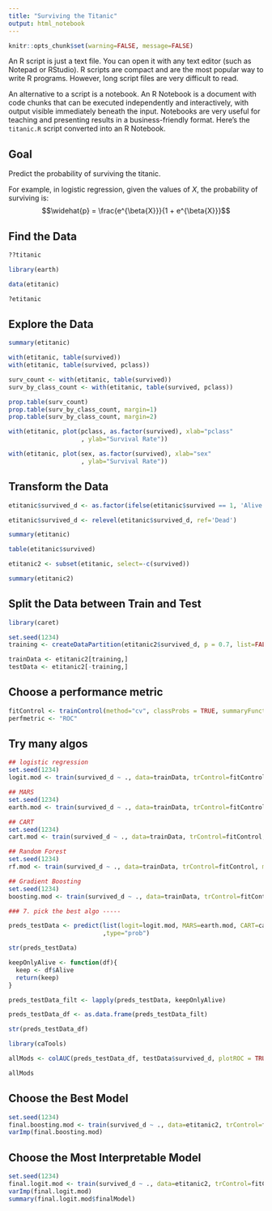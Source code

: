 ```yaml
---
title: "Surviving the Titanic"
output: html_notebook
---
```


```r
knitr::opts_chunk$set(warning=FALSE, message=FALSE)
```

An R script is just a text file. You can open it with any text editor (such as Notepad or RStudio). R scripts are compact and are the most popular way to write R programs. However, long script files are very difficult to read.

An alternative to a script is a notebook. An R Notebook is a document with code chunks that can be executed independently and interactively, with output visible immediately beneath the input. Notebooks are very useful for teaching and presenting results in a business-friendly format. Here's the `titanic.R` script converted into an R Notebook.


## Goal

Predict the probability of surviving the titanic.

For example, in logistic regression, given the values of $X$, the probability of surviving is:$$\widehat{p} = \frac{e^{\beta{X}}}{1 + e^{\beta{X}}}$$

## Find the Data

```r
??titanic

library(earth)

data(etitanic)

?etitanic
```

## Explore the Data

```r
summary(etitanic)

with(etitanic, table(survived))
with(etitanic, table(survived, pclass))

surv_count <- with(etitanic, table(survived))
surv_by_class_count <- with(etitanic, table(survived, pclass))

prop.table(surv_count)
prop.table(surv_by_class_count, margin=1)
prop.table(surv_by_class_count, margin=2)

with(etitanic, plot(pclass, as.factor(survived), xlab="pclass"
                    , ylab="Survival Rate"))

with(etitanic, plot(sex, as.factor(survived), xlab="sex"
                    , ylab="Survival Rate"))
```

## Transform the Data

```r
etitanic$survived_d <- as.factor(ifelse(etitanic$survived == 1, 'Alive', 'Dead'))

etitanic$survived_d <- relevel(etitanic$survived_d, ref='Dead')

summary(etitanic)

table(etitanic$survived)

etitanic2 <- subset(etitanic, select=-c(survived))

summary(etitanic2)
```

## Split the Data between Train and Test

```r
library(caret)

set.seed(1234)
training <- createDataPartition(etitanic2$survived_d, p = 0.7, list=FALSE)

trainData <- etitanic2[training,]
testData <- etitanic2[-training,]
```

## Choose a performance metric

```r
fitControl <- trainControl(method="cv", classProbs = TRUE, summaryFunction = twoClassSummary)
perfmetric <- "ROC"
```

## Try many algos 

```r
## logistic regression
set.seed(1234)
logit.mod <- train(survived_d ~ ., data=trainData, trControl=fitControl, method="glm", metric=perfmetric)

## MARS
set.seed(1234)
earth.mod <- train(survived_d ~ ., data=trainData, trControl=fitControl, method="earth", metric=perfmetric)

## CART
set.seed(1234)
cart.mod <- train(survived_d ~ ., data=trainData, trControl=fitControl, method="rpart", metric=perfmetric)

## Random Forest
set.seed(1234)
rf.mod <- train(survived_d ~ ., data=trainData, trControl=fitControl, method="rf", metric=perfmetric)

## Gradient Boosting
set.seed(1234)
boosting.mod <- train(survived_d ~ ., data=trainData, trControl=fitControl, method="xgbTree", metric=perfmetric)

### 7. pick the best algo -----

preds_testData <- predict(list(logit=logit.mod, MARS=earth.mod, CART=cart.mod, RF=rf.mod, Boosting=boosting.mod), newdata=testData
                          ,type="prob")

str(preds_testData)

keepOnlyAlive <- function(df){
  keep <- df$Alive
  return(keep)
}

preds_testData_filt <- lapply(preds_testData, keepOnlyAlive)

preds_testData_df <- as.data.frame(preds_testData_filt)

str(preds_testData_df)

library(caTools)

allMods <- colAUC(preds_testData_df, testData$survived_d, plotROC = TRUE)

allMods
```

## Choose the Best Model

```r
set.seed(1234)
final.boosting.mod <- train(survived_d ~ ., data=etitanic2, trControl=fitControl, method="xgbTree", metric=perfmetric)
varImp(final.boosting.mod)
```

## Choose the Most Interpretable Model

```r
set.seed(1234)
final.logit.mod <- train(survived_d ~ ., data=etitanic2, trControl=fitControl, method="glm", metric=perfmetric)
varImp(final.logit.mod)
summary(final.logit.mod$finalModel)
```
